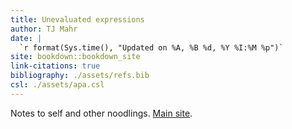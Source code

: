 ```yaml
---
title: Unevaluated expressions
author: TJ Mahr
date: |
  `r format(Sys.time(), "Updated on %A, %B %d, %Y %I:%M %p")`
site: bookdown::bookdown_site
link-citations: true
bibliography: ./assets/refs.bib
csl: ./assets/apa.csl
---
```


Notes to self and other noodlings. [Main site](https://tjmahr.com/). 

